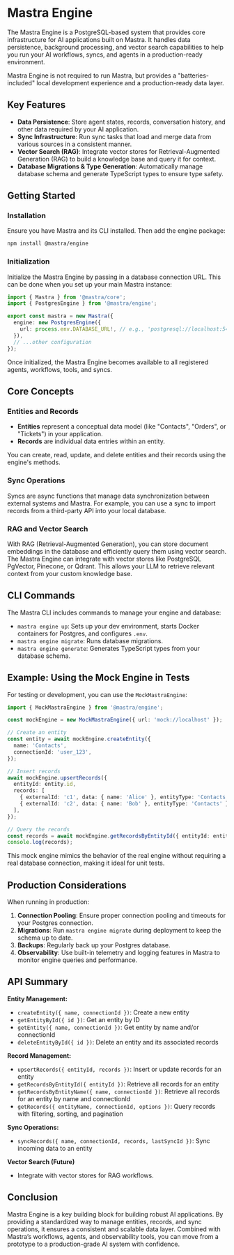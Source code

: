 # Mastra Engine

The Mastra Engine is a PostgreSQL-based system that provides core infrastructure for AI applications built on Mastra. It handles data persistence, background processing, and vector search capabilities to help you run your AI workflows, syncs, and agents in a production-ready environment.

Mastra Engine is not required to run Mastra, but provides a "batteries-included" local development experience and a production-ready data layer.

## Key Features

- **Data Persistence**: Store agent states, records, conversation history, and other data required by your AI application.
- **Sync Infrastructure**: Run sync tasks that load and merge data from various sources in a consistent manner.
- **Vector Search (RAG)**: Integrate vector stores for Retrieval-Augmented Generation (RAG) to build a knowledge base and query it for context.
- **Database Migrations & Type Generation**: Automatically manage database schema and generate TypeScript types to ensure type safety.

## Getting Started

### Installation

Ensure you have Mastra and its CLI installed. Then add the engine package:

```bash
npm install @mastra/engine
```

### Initialization

Initialize the Mastra Engine by passing in a database connection URL. This can be done when you set up your main Mastra instance:

```typescript
import { Mastra } from '@mastra/core';
import { PostgresEngine } from '@mastra/engine';

export const mastra = new Mastra({
  engine: new PostgresEngine({
    url: process.env.DATABASE_URL!, // e.g., 'postgresql://localhost:5432/mydb'
  }),
  // ...other configuration
});
```

Once initialized, the Mastra Engine becomes available to all registered agents, workflows, tools, and syncs.

## Core Concepts

### Entities and Records

- **Entities** represent a conceptual data model (like "Contacts", "Orders", or "Tickets") in your application.
- **Records** are individual data entries within an entity.

You can create, read, update, and delete entities and their records using the engine's methods.

### Sync Operations

Syncs are async functions that manage data synchronization between external systems and Mastra. For example, you can use a sync to import records from a third-party API into your local database.

### RAG and Vector Search

With RAG (Retrieval-Augmented Generation), you can store document embeddings in the database and efficiently query them using vector search. The Mastra Engine can integrate with vector stores like PostgreSQL PgVector, Pinecone, or Qdrant. This allows your LLM to retrieve relevant context from your custom knowledge base.

## CLI Commands

The Mastra CLI includes commands to manage your engine and database:

- `mastra engine up`: Sets up your dev environment, starts Docker containers for Postgres, and configures `.env`.
- `mastra engine migrate`: Runs database migrations.
- `mastra engine generate`: Generates TypeScript types from your database schema.

## Example: Using the Mock Engine in Tests

For testing or development, you can use the `MockMastraEngine`:

```typescript
import { MockMastraEngine } from '@mastra/engine';

const mockEngine = new MockMastraEngine({ url: 'mock://localhost' });

// Create an entity
const entity = await mockEngine.createEntity({
  name: 'Contacts',
  connectionId: 'user_123',
});

// Insert records
await mockEngine.upsertRecords({
  entityId: entity.id,
  records: [
    { externalId: 'c1', data: { name: 'Alice' }, entityType: 'Contacts' },
    { externalId: 'c2', data: { name: 'Bob' }, entityType: 'Contacts' },
  ],
});

// Query the records
const records = await mockEngine.getRecordsByEntityId({ entityId: entity.id });
console.log(records);
```

This mock engine mimics the behavior of the real engine without requiring a real database connection, making it ideal for unit tests.

## Production Considerations

When running in production:

1. **Connection Pooling**: Ensure proper connection pooling and timeouts for your Postgres connection.
2. **Migrations**: Run `mastra engine migrate` during deployment to keep the schema up to date.
3. **Backups**: Regularly back up your Postgres database.
4. **Observability**: Use built-in telemetry and logging features in Mastra to monitor engine queries and performance.

## API Summary

**Entity Management:**
- `createEntity({ name, connectionId })`: Create a new entity
- `getEntityById({ id })`: Get an entity by ID
- `getEntity({ name, connectionId })`: Get entity by name and/or connectionId
- `deleteEntityById({ id })`: Delete an entity and its associated records

**Record Management:**
- `upsertRecords({ entityId, records })`: Insert or update records for an entity
- `getRecordsByEntityId({ entityId })`: Retrieve all records for an entity
- `getRecordsByEntityName({ name, connectionId })`: Retrieve all records for an entity by name and connectionId
- `getRecords({ entityName, connectionId, options })`: Query records with filtering, sorting, and pagination

**Sync Operations:**
- `syncRecords({ name, connectionId, records, lastSyncId })`: Sync incoming data to an entity

**Vector Search (Future)**
- Integrate with vector stores for RAG workflows.

## Conclusion

Mastra Engine is a key building block for building robust AI applications. By providing a standardized way to manage entities, records, and sync operations, it ensures a consistent and scalable data layer. Combined with Mastra’s workflows, agents, and observability tools, you can move from a prototype to a production-grade AI system with confidence.